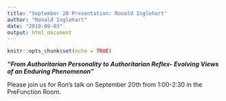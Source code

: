 ```yaml
---
title: "September 20 Presentation: Ronald Inglehart"
author: "Ronald Inglehart"
date: "2019-09-03"
output: html_document
---
```


```r
knitr::opts_chunk$set(echo = TRUE)
```

***"From Authoritarian Personality to Authoritarian Reflex- Evolving Views of an Enduring Phenomenon"***

Please join us for Ron's talk on September 20th from 1:00-2:30 in the PreFunction Room.

